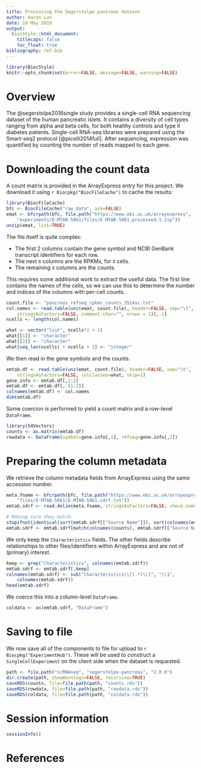 ```yaml
---
title: Processing the Segerstolpe pancreas dataset
author: Aaron Lun
date: 18 May 2019
output:
  BiocStyle::html_document:
    titlecaps: false
    toc_float: true
bibliography: ref.bib
---
```


```r
library(BiocStyle)
knitr::opts_chunk$set(error=FALSE, message=FALSE, warning=FALSE)
```

# Overview

The @segerstolpe2016single study provides a single-cell RNA sequencing dataset of the human pancreatic islets.
It contains a diversity of cell types ranging from alpha and beta cells, for both healthy controls and type II diabetes patients.
Single-cell RNA-seq libraries were prepared using the Smart-seq2 protocol [@picelli2014full].
After sequencing, expression was quantified by counting the number of reads mapped to each gene.

# Downloading the count data

A count matrix is provided in the ArrayExpress entry for this project.
We download it using `r Biocpkg("BiocFileCache")` to cache the results:

```r
library(BiocFileCache)
bfc <- BiocFileCache("raw_data", ask=FALSE)    
emat <- bfcrpath(bfc, file.path("https://www.ebi.ac.uk/arrayexpress",
    "experiments/E-MTAB-5061/files/E-MTAB-5061.processed.1.zip"))
unzip(emat, list=TRUE)
```

The file itself is quite complex:

- The first 2 columns contain the gene symbol and NCBI GenBank transcript identifiers for each row.
- The next `X` columns are the RPKMs, for `X` cells.
- The remaining `X` columns are the counts.

This requires some additional work to extract the useful data.
The first line contains the names of the cells, 
so we can use this to determine the number and indices of the columns with per-cell counts.

```r
count.file <- "pancreas_refseq_rpkms_counts_3514sc.txt"
col.names <- read.table(unz(emat, count.file), header=FALSE, sep="\t", 
    stringsAsFactors=FALSE, comment.char="", nrows = 1)[,-1]
ncells <- length(col.names)

what <- vector("list", ncells*2 + 2)
what[[1]] <- "character"
what[[2]] <- "character"
what[seq_len(ncells) + ncells + 2] <- "integer"
```

We then read in the gene symbols and the counts.

```r
emtab.df <- read.table(unz(emat, count.file), header=FALSE, sep="\t", 
    stringsAsFactors=FALSE, colClasses=what, skip=1)
gene.info <- emtab.df[,1:2]
emtab.df <- emtab.df[,-(1:2)]
colnames(emtab.df) <- col.names
dim(emtab.df)
```

Some coercion is performed to yield a count matrix and a row-level `DataFrame`. 

```r
library(S4Vectors)
counts <- as.matrix(emtab.df)
rowdata <- DataFrame(symbol=gene.info[,1], refseq=gene.info[,2])
```

# Preparing the column metadata

We retrieve the column metadata fields from ArrayExpress using the same accession number.

```r
meta.fname <- bfcrpath(bfc, file.path("https://www.ebi.ac.uk/arrayexpress",
    "files/E-MTAB-5061/E-MTAB-5061.sdrf.txt"))
emtab.sdrf <- read.delim(meta.fname, stringsAsFactors=FALSE, check.names=FALSE)

# Making sure they match.
stopifnot(identical(sort(emtab.sdrf[["Source Name"]]), sort(colnames(emtab.df))))
emtab.sdrf <- emtab.sdrf[match(colnames(counts), emtab.sdrf[["Source Name"]]),]
```

We only keep the `Characteristics` fields.
The other fields describe relationships to other files/identifiers within ArrayExpress and are not of (primary) interest.

```r
keep <- grep("Characteristics", colnames(emtab.sdrf))
emtab.sdrf <- emtab.sdrf[,keep]
colnames(emtab.sdrf) <- sub("Characteristics\\[(.*)\\]", "\\1", 
    colnames(emtab.sdrf))
head(emtab.sdrf)
```

We coerce this into a column-level `DataFrame`.

```r
coldata <- as(emtab.sdrf, "DataFrame")
```

# Saving to file

We now save all of the components to file for upload to `r Biocpkg("ExperimentHub")`.
These will be used to construct a `SingleCellExperiment` on the client side when the dataset is requested.

```r
path <- file.path("scRNAseq", "segerstolpe-pancreas", "2.0.0")
dir.create(path, showWarnings=FALSE, recursive=TRUE)
saveRDS(counts, file=file.path(path, "counts.rds"))
saveRDS(rowdata, file=file.path(path, "rowdata.rds"))
saveRDS(coldata, file=file.path(path, "coldata.rds"))
```

# Session information

```r
sessionInfo()
```

# References
